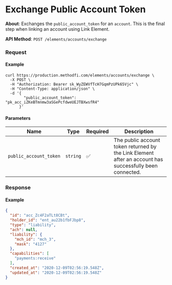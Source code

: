 # Exchange Public Account Token

**About**: Exchanges the `public_account_token` for an `account`. This is the final step when linking an account using Link Element.

**API Method**: `POST /elements/accounts/exchange`

### Request

#### Example
```shell
curl https://production.methodfi.com/elements/accounts/exchange \
  -X POST \
  -H "Authorization: Bearer sk_WyZEWVfTcH7GqmPzUPk65Vjc" \
  -H "Content-Type: application/json" \
  -d '{
        "public_account_token": "pk_acc_iZKeBTmnmw3aSGePcfdweUEJTBXwsfR4"
      }'
```

#### Parameters

| Name                   | Type     | Required | Description                                                                             |
|------------------------|----------|----------|-----------------------------------------------------------------------------------------|
| `public_account_token` | `string` | ✅        | The public account token returned by the Link Element after an account has successfully been connected. |                           |
### Response

#### Example

```json
{
  "id": "acc_Zc4F2aTLt8CBt",
  "holder_id": "ent_au22b1fbFJbp8",
  "type": "liability",
  "ach": null,
  "liability": {
    "mch_id": "mch_3",
    "mask": "4127"
  },
  "capabilities": [
    "payments:receive"
  ],
  "created_at": "2020-12-09T02:56:19.548Z",
  "updated_at": "2020-12-09T02:56:19.548Z"
}
```
